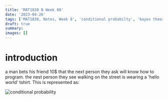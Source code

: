 ```yaml
---
title: 'MAT1830 N Week 08'
date: '2023-04-26'
tags: ['MAT1830, Notes, Week 8', 'conditional probabilty', 'bayes theorem']
draft: true
summary:
images: []
---
```


# introduction

a man bets his friend 10$ that the next person they ask will know how to program. the nest person they see walking on the street is wearing a 'hello world' tshirt. This is represented as:

<Image
  alt="conditional probability"
  src="data\blog\images\MAT1830\coditional probabilty.jpg"
  width={256}
  height={128}
/>
